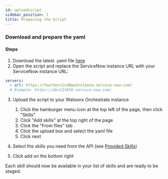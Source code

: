 ```yaml
---
id: uploadscript
sidebar_position: 1
title: Preparing the Script
---
```


### Download and prepare the yaml
#### Steps
1. Download the latest .yaml file <a href="https://github.com/ibm-client-engineering/solution-wxo/blob/main/assets/servicenow/scripts/JC%20-%20Watsonx%20Orchestrate%20ServiceNow%20API.yml">here</a>
2. Open the script and replace the ServiceNow instance URL with your ServiceNow instance URL:

```yaml
servers:
  - url: https://YourServiceNowInstance.service-now.com/
  # Example: https://dev123456.service-now.com/
```

3. Upload the script to your Watsonx Orchestrate instance
    1. Click the hamburger menu icon at the top left of the page, then click "Skills"
    2. Click "Add skills" at the top right of the page
    3. Click the "From files" tab
    4. Click the upload box and select the yaml file
    5. Click next

4. Select the skills you need from the API (see <a href="/solution-wxo/servicenow/GettingStarted/skills">Provided Skills</a>)
5. Click add on the bottom right

Each skill should now be available in your list of skills and are ready to be staged.